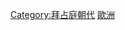 {{Catnav|頁面分類|總類|人文學科|人类学|文化人类学|家世與傳承|家族|皇室}}
{{Catnav|頁面分類|社会|政治|朝代|拜占庭朝代}}
{{Catnav|頁面分類|历史|各區域的歷史|欧洲历史}}
{{Catnav|頁面分類|历史|各區域的歷史|非洲歷史}}
{{Catnav|頁面分類|历史|各區域的歷史|亚洲历史|中东历史}}
{{Catnav|頁面分類|地理|区域地理|大洲|欧洲|欧洲历史}}
{{Catnav|頁面分類|地理|区域地理|大洲|非洲|非洲歷史}}
{{Catnav|頁面分類|地理|区域地理|大洲|亚洲|中东|中东历史}}

{{catmore}}
{{Commonscat|Comnenid dynasty}}

[[Category:拜占庭朝代|Category:拜占庭朝代]]
[[Category:王室|歐洲]]
